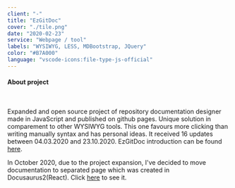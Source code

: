 ```yaml
---
client: "-"
title: "EzGitDoc"
cover: "./tile.png"
date: "2020-02-23"
service: "Webpage / tool"
labels: "WYSIWYG, LESS, MDBootstrap, JQuery"
color: "#B7A000"
language: "vscode-icons:file-type-js-official"
---
```



<h4>About project</h4>

<br/>

<p class="text-justify">
  Expanded and open source project of repository documentation designer made in JavaScript and published on github pages. Unique solution in comparement to other WYSIWYG tools. This one favours more clicking than writing manually syntax and has personal ideas. It received 16 updates between 04.03.2020 and 23.10.2020. EzGitDoc introduction can be found <a href="https://os-expected.github.io/EzGitDoc-documentation/docs#about" target="_blank">here</a>.
</p>

<p class="text-justify">
  In October 2020, due to the project expansion, I've decided to move documentation to separated page which was created in Docusaurus2(React). Click <a href="https://os-expected.github.io/EzGitDoc-documentation/" target="_blank">here</a> to see it.
</p>

<Arrow/>

<GitHubButton url="https://github.com/OS-expected/EzGitDoc#readme"/>